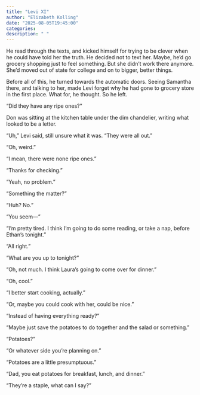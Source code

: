 ```yaml
---
title: "Levi XI"
author: "Elizabeth Kolling"
date: "2025-08-05T19:45:00"
categories: 
description: " "
---
```


He read through the texts, and kicked himself for trying to be clever when he could have told her the truth. He decided not to text her. Maybe, he'd go grocery shopping just to feel something. But she didn't work there anymore. She'd moved out of state for college and on to bigger, better things.  

Before all of this, he turned towards the automatic doors. Seeing Samantha there, and talking to her, made Levi forget why he had gone to grocery store in the first place. What for, he thought. So he left. 

"Did they have any ripe ones?"

Don was sitting at the kitchen table under the dim chandelier, writing what looked to be a letter.  

"Uh," Levi said, still unsure what it was. "They were all out."

"Oh, weird."

"I mean, there were none ripe ones."

"Thanks for checking."

"Yeah, no problem."

"Something the matter?"

"Huh? No."

"You seem—"

"I'm pretty tired. I think I'm going to do some reading, or take a nap, before Ethan's tonight."

"All right."

"What are you up to tonight?"

"Oh, not much. I think Laura's going to come over for dinner."

"Oh, cool."

"I better start cooking, actually."

"Or, maybe you could cook with her, could be nice."

"Instead of having everything ready?"

"Maybe just save the potatoes to do together and the salad or something."

"Potatoes?"

"Or whatever side you're planning on."

"Potatoes are a little presumptuous."

"Dad, you eat potatoes for breakfast, lunch, and dinner."

"They're a staple, what can I say?"